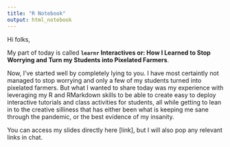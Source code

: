 ```yaml
---
title: "R Notebook"
output: html_notebook
---
```


Hi folks,

My part of today is called **`learnr` Interactives or: How I Learned to Stop Worrying and Turn my Students into Pixelated Farmers**.

Now, I've started well by completely lying to you. I have most certaintly not managed to stop worrying and only a few of my students turned into pixelated farmers. But what I wanted to share today was my experience with leveraging my R and RMarkdown skills to be able to create easy to deploy interactive tutorials and class activities for students, all while getting to lean in to the creative silliness that has either been what is keeping me sane through the pandemic, or the best evidence of my insanity.

You can access my slides directly here [link], but I will also pop any relevant links in chat.



